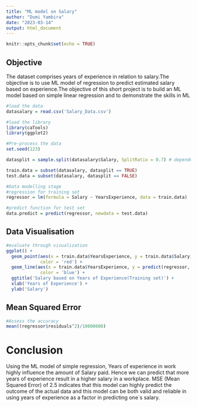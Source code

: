 ---
title: "ML model on Salary"
author: "Dumi Yambira"
date: "2023-03-14"
output: html_document
---

```{r setup, include=FALSE}
knitr::opts_chunk$set(echo = TRUE)
```

## Objective

The dataset comprises years of experience in relation to salary.The objective is to use ML model of regression to predict estimated salary based on experience.The objective of this short project is to build an ML model based on simple linear regression and to demonstrate the skills in ML

```{r load the data and library, echo=FALSE}
#load the data
datasalary = read.csv('Salary_Data.csv')

#load the library
library(caTools)
library(ggplot2)

```

```{r data pre-processing, echo=FALSE}
#Pre-process the data
set.seed(123)

datasplit = sample.split(datasalary$Salary, SplitRatio = 0.7) # dependent variable

train.data = subset(datasalary, datasplit == TRUE)
test.data = subset(datasalary, datasplit == FALSE)
```

```{r data modelling, echo=FALSE}
#Data modelling stage
#regression for training set
regressor = lm(formula = Salary ~ YearsExperience, data = train.data)

#predict function for test set
data.predict = predict(regressor, newdata = test.data)

```

## Data Visualisation

```{r data evaluation, echo=FALSE}
#evaluate through visualization
ggplot() +
  geom_point(aes(x = train.data$YearsExperience, y = train.data$Salary),
             color = 'red') +
  geom_line(aes(x = train.data$YearsExperience, y = predict(regressor, newdata = train.data)),
             color = 'blue') +
  ggtitle('Salary based on Years of Experience(Training set)') +
  xlab('Years of Experience') +
  ylab('Salary')

```

## Mean Squared Error

```{r accuracy assessment, echo=FALSE}
#Assess the accuracy
mean((regressor$residuals^2)/10000000)
```

# Conclusion

Using the ML model of simple regression, Years of experience in work highly influence the amount of Salary paid. Hence we can predict that more years of experience result in a higher salary in a workplace. MSE (Mean Squared Error) of 2.5 indicates that this model can highly predict the outcome of the actual data and this model can be both valid and reliable in using years of experience as a factor in predicting one\`s salary.
